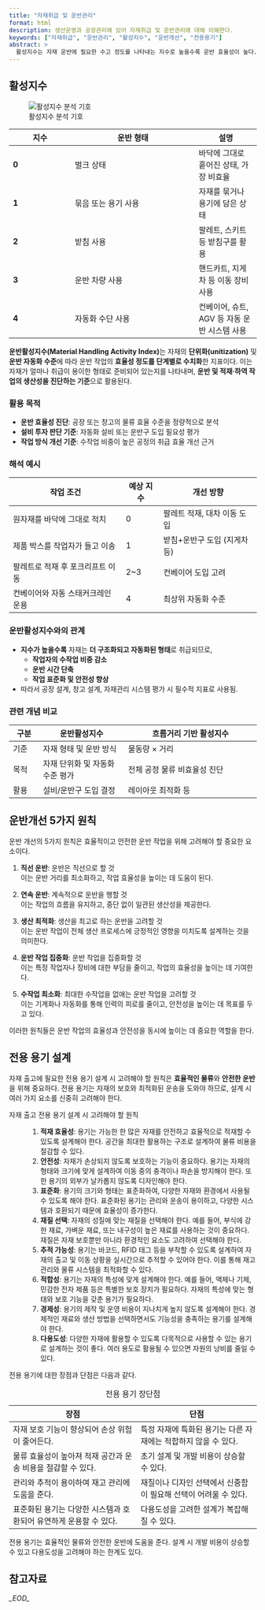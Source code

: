 ```yaml
---
title: "자재취급 및 운반관리"
format: html
description: 생산운영과 공장관리에 있어 자재취급 및 운반관리에 대해 이해한다. 
keywords: ["자재취급", "운반관리", "활성지수", "운반개선", "전용용기"]
abstract: >
  활성지수는 자재 운반에 필요한 수고 정도를 나타내는 지수로 높을수록 운반 효율성이 높다.
---
```



::: {.callout-tip icon="false" title="기출: 103-1-3, 127-4-1"}
:::

## 활성지수 {#sec-activity-index}

![활성지수 분석 기호](images/activity_index.png)

| 지수 | 운반 형태 | 설명 |
|------|------------|------|
| **0** | 벌크 상태 | 바닥에 그대로 흩어진 상태, 가장 비효율 |
| **1** | 묶음 또는 용기 사용 | 자재를 묶거나 용기에 담은 상태 |
| **2** | 받침 사용 | 팔레트, 스키트 등 받침구를 활용 |
| **3** | 운반 차량 사용 | 핸드카트, 지게차 등 이동 장비 사용 |
| **4** | 자동화 수단 사용 | 컨베이어, 슈트, AGV 등 자동 운반 시스템 사용 |

**운반활성지수(Material Handling Activity Index)**는 자재의 **단위화(unitization)** 및 **운반 자동화 수준**에 따라 운반 작업의 **효율성 정도를 단계별로 수치화**한 지표이다. 이는 자재가 얼마나 취급이 용이한 형태로 준비되어 있는지를 나타내며, **운반 및 적재·하역 작업의 생산성을 진단하는 기준**으로 활용된다.

### 활용 목적

- **운반 효율성 진단**: 공장 또는 창고의 물류 효율 수준을 정량적으로 분석
- **설비 투자 판단 기준**: 자동화 설비 또는 운반구 도입 필요성 평가
- **작업 방식 개선 기준**: 수작업 비중이 높은 공정의 취급 효율 개선 근거

### 해석 예시

| 작업 조건 | 예상 지수 | 개선 방향 |
|------------|------------|------------|
| 원자재를 바닥에 그대로 적치 | 0 | 팔레트 적재, 대차 이동 도입 |
| 제품 박스를 작업자가 들고 이송 | 1 | 받침+운반구 도입 (지게차 등) |
| 팔레트로 적재 후 포크리프트 이동 | 2~3 | 컨베이어 도입 고려 |
| 컨베이어와 자동 스태커크레인 운용 | 4 | 최상위 자동화 수준 |

### 운반활성지수와의 관계

- **지수가 높을수록** 자재는 **더 구조화되고 자동화된 형태**로 취급되므로,
  - **작업자의 수작업 비중 감소**
  - **운반 시간 단축**
  - **작업 표준화 및 안전성 향상**
- 따라서 공장 설계, 창고 설계, 자재관리 시스템 평가 시 필수적 지표로 사용됨.

### 관련 개념 비교

| 구분 | 운반활성지수 | 흐름거리 기반 활성지수 |
|------|----------------|-------------------------|
| 기준 | 자재 형태 및 운반 방식 | 물동량 × 거리 |
| 목적 | 자재 단위화 및 자동화 수준 평가 | 전체 공정 물류 비효율성 진단 |
| 활용 | 설비/운반구 도입 결정 | 레이아웃 최적화 등 |


## 운반개선 5가지 원칙

운반 개선의 5가지 원칙은 효율적이고 안전한 운반 작업을 위해 고려해야 할 중요한 요소이다.

1. **직선 운반**: 운반은 직선으로 할 것  
   이는 운반 거리를 최소화하고, 작업 효율성을 높이는 데 도움이 된다.

2. **연속 운반**: 계속적으로 운반을 행할 것  
   이는 작업의 흐름을 유지하고, 중단 없이 일관된 생산성을 제공한다.

3. **생산 최적화**: 생산을 최고로 하는 운반을 고려할 것  
   이는 운반 작업이 전체 생산 프로세스에 긍정적인 영향을 미치도록 설계하는 것을 의미한다.

4. **운반 작업 집중화**: 운반 작업을 집중화할 것  
   이는 특정 작업자나 장비에 대한 부담을 줄이고, 작업의 효율성을 높이는 데 기여한다.

5. **수작업 최소화**: 최대한 수작업을 없애는 운반 작업을 고려할 것  
   이는 기계화나 자동화를 통해 인력의 피로를 줄이고, 안전성을 높이는 데 목표를 두고 있다.

이러한 원칙들은 운반 작업의 효율성과 안전성을 동시에 높이는 데 중요한 역할을 한다.


::: {.callout-tip icon=false title="기출: 115-1-12"}
:::

## 전용 용기 설계

자재 출고에 필요한 전용 용기 설계 시 고려해야 할 원칙은 **효율적인 물류**와 **안전한 운반**을 위해 중요하다. 전용 용기는 자재의 보호와 최적화된 운송을 도와야 하므로, 설계 시 여러 가지 요소를 신중히 고려해야 한다.

자재 출고 전용 용기 설계 시 고려해야 할 원칙
: 
1. **적재 효율성**: 용기는 가능한 한 많은 자재를 안전하고 효율적으로 적재할 수 있도록 설계해야 한다. 공간을 최대한 활용하는 구조로 설계하여 물류 비용을 절감할 수 있다.
2. **안전성**: 자재가 손상되지 않도록 보호하는 기능이 중요하다. 용기는 자재의 형태와 크기에 맞게 설계하여 이동 중의 충격이나 파손을 방지해야 한다. 또한 용기의 외부가 날카롭지 않도록 디자인해야 한다.
3. **표준화**: 용기의 크기와 형태는 표준화하여, 다양한 자재와 환경에서 사용될 수 있도록 해야 한다. 표준화된 용기는 관리와 운송이 용이하고, 다양한 시스템과 호환되기 때문에 효율성이 증가한다.
4. **재질 선택**: 자재의 성질에 맞는 재질을 선택해야 한다. 예를 들어, 부식에 강한 재료, 가벼운 재료, 또는 내구성이 높은 재료를 사용하는 것이 중요하다. 재질은 자재 보호뿐만 아니라 환경적인 요소도 고려하여 선택해야 한다.
5. **추적 가능성**: 용기는 바코드, RFID 태그 등을 부착할 수 있도록 설계하여 자재의 출고 및 이동 상황을 실시간으로 추적할 수 있어야 한다. 이를 통해 재고 관리와 물류 시스템을 최적화할 수 있다.
6. **적합성**: 용기는 자재의 특성에 맞게 설계해야 한다. 예를 들어, 액체나 기체, 민감한 전자 제품 등은 특별한 보호 장치가 필요하다. 자재의 특성에 맞는 형태와 보호 기능을 갖춘 용기가 필요하다.
7. **경제성**: 용기의 제작 및 운영 비용이 지나치게 높지 않도록 설계해야 한다. 경제적인 재료와 생산 방법을 선택하면서도 기능성을 충족하는 용기를 설계해야 한다.
8. **다용도성**: 다양한 자재에 활용할 수 있도록 다목적으로 사용할 수 있는 용기로 설계하는 것이 좋다. 여러 용도로 활용될 수 있으면 자원의 낭비를 줄일 수 있다.

전용 용기에 대한 장점과 단점은 다음과 같다.

| 장점                          | 단점                        |
|-------------------------------|-----------------------------|
| 자재 보호 기능이 향상되어 손상 위험이 줄어든다. | 특정 자재에 특화된 용기는 다른 자재에는 적합하지 않을 수 있다. |
| 물류 효율성이 높아져 적재 공간과 운송 비용을 절감할 수 있다. | 초기 설계 및 개발 비용이 상승할 수 있다. |
| 관리와 추적이 용이하여 재고 관리에 도움을 준다. | 재질이나 디자인 선택에서 신중함이 필요해 선택이 어려울 수 있다. |
| 표준화된 용기는 다양한 시스템과 호환되어 유연하게 운용할 수 있다. | 다용도성을 고려한 설계가 복잡해질 수 있다. |
: 전용 용기 장단점

전용 용기는 효율적인 물류와 안전한 운반에 도움을 준다. 설계 시 개발 비용이 상승할 수 있고 다용도성을 고려해야 하는 한계도 있다.

## 참고자료 {#sec-ref-0603}


*\_EOD\_*

